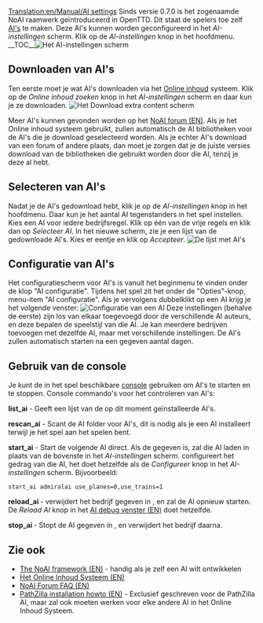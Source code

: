 [[Translation:en/Manual/AI settings]]
{{nl/Inhoudsopgave}}
Sinds versie 0.7.0 is het zogenaamde NoAI raamwerk geïntroduceerd in OpenTTD. Dit staat de spelers toe zelf [[en/Development/Script/Main Page|AI's]] te maken. Deze AI's kunnen worden geconfigureerd in het ''AI-instellingen'' scherm. Klik op de ''AI-instellingen'' knop in het hoofdmenu.
__TOC__[[File:en/AIsettings empty.png|frame|none|Het ''AI-instellingen'' scherm]]

==Downloaden van AI's==
Ten eerste moet je wat AI's downloaden via het [[nl/Manual/Online content|Online inhoud]] systeem. Klik op de ''Online inhoud zoeken'' knop in het ''AI-instellingen'' scherm en daar kun je ze downloaden.
[[File:en/Downloading AI.png|frame|none|Het ''Download extra content'' scherm]]

Meer AI's kunnen gevonden worden op het [http://www.tt-forums.net/viewforum.php?f=65 NoAI forum (EN)]. Als je het Online inhoud systeem gebruikt, zullen automatisch de AI bibliotheken voor de AI's die je download geselecteerd worden. Als je echter AI's download van een forum of andere plaats, dan moet je zorgen dat je de juiste versies download van de bibliotheken die gebruikt worden door die AI, tenzij je deze al hebt.

==Selecteren van AI's==
Nadat je de AI's gedownload hebt, klik je op de  ''AI-instellingen'' knop in het hoofdmenu. Daar kun je het aantal AI tegenstanders in het spel instellen. Kies een AI voor iedere bedrijfsregel.
Klik op één van de vrije regels en klik dan op ''Selecteer AI''. In het nieuwe scherm, zie je een lijst van de gedownloade AI's. Kies er eentje en klik op ''Accepteer''.
[[File:en/Select AI.png|frame|none|De lijst met AI's]]

==Configuratie van AI's==
Het configuratiescherm voor AI's is vanuit het beginmenu te vinden onder de klop "AI configuratie". Tijdens het spel zit het onder de "Opties"-knop, menu-item "AI configuratie". Als je vervolgens dubbelklikt op een AI krijg je het volgende venster:
[[File:en/AI configuration.png|frame|none|Configuratie van een AI]]
Deze instellingen (behalve de eerste) zijn los van elkaar toegevoegd door de verschillende AI auteurs, en deze bepalen de speelstijl van die AI. Je kan meerdere bedrijven toevoegen met dezelfde AI, maar met verschillende instellingen.
De AI's zullen automatisch starten na een gegeven aantal dagen.

==Gebruik van de console==
Je kunt de in het spel beschikbare [[nl/Manual/Console|console]] gebruiken om AI's te starten en te stoppen.
Console commando's voor het controleren van AI's:

'''list_ai''' - Geeft een lijst van de op dit moment geïnstalleerde AI's.

'''rescan_ai''' - Scant de AI folder voor AI's, dit is nodig als je een AI installeert terwijl je het spel aan het spelen bent.

'''start_ai''' ''<ainaam> <parameters>'' - Start de volgende AI direct. Als de <ainaam> gegeven is, zal die AI laden in plaats van de bovenste in het ''AI-instellingen'' scherm. <parameters> configureert het gedrag van die AI, het doet hetzelfde als de ''Configureer'' knop in het ''AI-instellingen'' scherm. Bijvoorbeeld:
 start_ai admiralai use_planes=0,use_trains=1

'''reload_ai <company_slot>''' - verwijdert het bedrijf gegeven in <company_slot>, en zal de AI opnieuw starten. De ''Reload AI'' knop in het [[en/AI Debug window|AI debug venster (EN)]] doet hetzelfde.

'''stop_ai <company_slot>''' - Stopt de AI gegeven in <company_slot>, en verwijdert het bedrijf daarna.

==Zie ook==
*[[en/Development/Script/Main Page|The NoAI framework (EN)]] - handig als je zelf een AI wilt ontwikkelen
*[[en/Manual/Online content|Het Online Inhoud Systeem (EN)]]
*[[en/Community/AI/NoAI Forum FAQ|NoAI Forum FAQ (EN)]]
*[http://code.google.com/p/ottd-noai-pathzilla/wiki/Installation PathZilla installation howto (EN)] - Exclusief geschreven voor de PathZilla AI, maar zal ook moeten werken voor elke andere AI in het Online Inhoud Systeem.

{{nl/Kenmerken|0.7}}